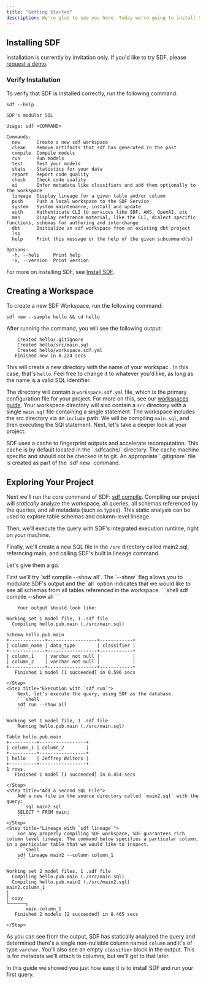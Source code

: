 ```yaml
---
title: "Getting Started"
description: We're glad to see you here. Today we're going to install SDF and create a hello world project. Let's get started.
---
```


## Installing SDF
Installation is currently by invitation only. If you'd like to try SDF, please [request a demo](https://www.sdf.com/inquiries).

### Verify Installation

To verify that SDF is installed correctly, run the following command:

```shell
sdf --help
```

``` shell
SDF's modular SQL

Usage: sdf <COMMAND>

Commands:
  new      Create a new sdf workspace
  clean    Remove artifacts that sdf has generated in the past
  compile  Compile models
  run      Run models
  test     Test your models
  stats    Statistics for your data
  report   Report code quality
  check    Check code quality
  ai       Infer metadata like classifiers and add them optionally to the workspace
  lineage  Display lineage for a given table and/or column
  push     Push a local workspace to the SDF Service
  system   System maintenance, install and update
  auth     Authenticate CLI to services like SDF, AWS, OpenAI, etc
  man      Display reference material, like the CLI, dialect specific functions, schemas for authoring and interchange
  dbt      Initialize an sdf workspace from an existing dbt project
  lsp      
  help     Print this message or the help of the given subcommand(s)

Options:
  -h, --help     Print help
  -V, --version  Print version

```

For more on installing SDF, see [Install SDF](/guide/install). 

## Creating a Workspace

To create a new SDF Workspace, run the following command:

```shell
sdf new --sample hello && cd hello
```
After running the command, you will see the following output: 
 
``` shell
    Created hello/.gitignore
    Created hello/src/main.sql
    Created hello/workspace.sdf.yml
   Finished new in 0.224 secs

```

This will create a new directory with the name of your workspac . In this case, that's `hello`. Feel free to change it to whatever you'd like, as long as the name is a valid SQL identifier.


The directory will contain a `workspace.sdf.yml` file, which is the primary configuration file for your project. For more on this, see our [workspaces guide](/guide/workspaces).
Your workspace directory will also contain a `src` directory with a single `main.sql` file containing a single statement. The workspace includes the src directory via an `include` path. 
We will be compiling `main.sql`, and then executing the SQl statement.
Next, let's take a deeper look at your project.

<Note>
SDF uses a cache to fingerprint outputs and accelerate recomputation. This cache is by default located in the `.sdfcache/` directory.
The cache machine specific and should not be checked in to git. An appropriate `.gitignore` file is created as part of the `sdf new` command.
</Note>

## Exploring Your Project

Next we'll run the core command of SDF: [sdf compile](/reference/sdf-cli#sdf-compile). 
Compiling our project will *statically* analyze the workspace, all queries, all schemas referenced by the queries, and all metadata (such as types). This static analysis can be used to explore table schemas and column-level lineage. 

Then, we'll execute the query with SDF's integrated execution runtime, right on your machine.

Finally, we'll create a new SQL file in the `/src` directory called main2.sql, referncing main, and calling SDF's built in lineage command.

Let's give them a go.


<Steps>
    <Step title="Static Analysis with `sdf compile`">
        First we'll try `sdf compile --show all`. The `--show` flag allows you to modulate SDF's output and the `all` option indicates that we would like to see all schemas from all tables referenced in the workspace.
        ```shell
        sdf compile --show all
        ```
         
        Your output should look like:
``` shell
Working set 1 model file, 1 .sdf file
  Compiling hello.pub.main (./src/main.sql)

Schema hello.pub.main
+-------------+------------------+------------+
| column_name | data_type        | classifier |
+-------------+------------------+------------+
| column_1    | varchar not null |            |
| column_2    | varchar not null |            |
+-------------+------------------+------------+
   Finished 1 model [1 succeeded] in 0.596 secs

```
    </Step>
    <Step title="Execution with `sdf run`">
        Next, let's execute the query, using SDF as the database.
        ```shell
        sdf run --show all
        ```

``` shell
Working set 1 model file, 1 .sdf file
    Running hello.pub.main (./src/main.sql)

Table hello.pub.main
+----------+-----------------+
| column_1 | column_2        |
+----------+-----------------+
| hello    | Jeffrey Walters |
+----------+-----------------+
1 rows.
   Finished 1 model [1 succeeded] in 0.454 secs

```
    </Step>
    <Step title="Add a Second SQL File">
        Add a new file in the source directory called `main2.sql` with the query:
        ```sql main2.sql
        SELECT * FROM main;
        ```
    </Step>
    <Step title="Lineage with `sdf lineage`">
        For any properly compiling SDF workspace, SDF guarantees rich column level lineage. The command below specifies a particular column, in a particular table that we would like to inspect.
        ```shell
        sdf lineage main2 --column column_1
        ```

``` shell
Working set 2 model files, 1 .sdf file
  Compiling hello.pub.main (./src/main.sql)
  Compiling hello.pub.main2 (./src/main2.sql)
main2.column_1
│
│ copy
└──────┐
       main.column_1
   Finished 2 models [2 succeeded] in 0.465 secs

```
    </Step>

</Steps>



As you can see from the output, SDF has statically analyzed the query and determined there's a single non-nullable column named `column` and it's of type `varchar`. 
You'll also see an empty `classifier` block in the output. This is for metadata we'll attach to columns, but we'll get to that later.

In this guide we showed you just how easy it is to install SDF and run your first query.
